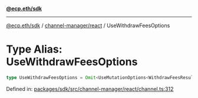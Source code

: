 [**@ecp.eth/sdk**](../../../index.mdx)

***

[@ecp.eth/sdk](/sdk-reference/index.mdx) / [channel-manager/react](/sdk-reference/channel-manager/react/index.mdx) / UseWithdrawFeesOptions

# Type Alias: UseWithdrawFeesOptions

```ts
type UseWithdrawFeesOptions = Omit<UseMutationOptions<WithdrawFeesResult, Error, UseWithdrawFeesParams>, "mutationFn">;
```

Defined in: [packages/sdk/src/channel-manager/react/channel.ts:312](https://github.com/ecp-eth/comments-monorepo/blob/main/packages/sdk/src/channel-manager/react/channel.ts#L312)
